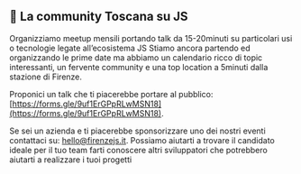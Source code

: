 ## 👋 La community Toscana su JS

Organizziamo meetup mensili portando talk da 15-20minuti su particolari usi o tecnologie legate all’ecosistema JS
Stiamo ancora partendo ed organizzando le prime date ma abbiamo un calendario ricco di topic interessanti, un fervente community e una top location a 5minuti dalla stazione di Firenze.

Proponici un talk che ti piacerebbe portare al pubblico: [https://forms.gle/9uf1ErGPpRLwMSN18](https://forms.gle/9uf1ErGPpRLwMSN18).

Se sei un azienda e ti piacerebbe sponsorizzare uno dei nostri eventi contattaci su: [hello@firenzejs.it](mailto:hello@firenzejs.it). Possiamo aiutarti a trovare il candidato ideale per il tuo team farti conoscere altri sviluppatori che potrebbero aiutarti a realizzare i tuoi progetti
